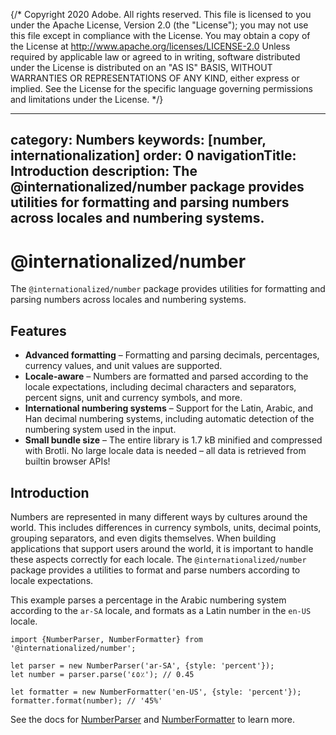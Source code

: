 {/* Copyright 2020 Adobe. All rights reserved.
This file is licensed to you under the Apache License, Version 2.0 (the "License");
you may not use this file except in compliance with the License. You may obtain a copy
of the License at http://www.apache.org/licenses/LICENSE-2.0
Unless required by applicable law or agreed to in writing, software distributed under
the License is distributed on an "AS IS" BASIS, WITHOUT WARRANTIES OR REPRESENTATIONS
OF ANY KIND, either express or implied. See the License for the specific language
governing permissions and limitations under the License. */}



---
category: Numbers
keywords: [number, internationalization]
order: 0
navigationTitle: Introduction
description: The @internationalized/number package provides utilities for formatting and parsing numbers across locales and numbering systems.
---

# @internationalized/number

The `@internationalized/number` package provides utilities for formatting and parsing numbers across locales and numbering systems.

<HeaderInfo packageData={packageData} />

## Features

* **Advanced formatting** – Formatting and parsing decimals, percentages, currency values, and unit values are supported.
* **Locale-aware** – Numbers are formatted and parsed according to the locale expectations, including decimal characters and separators, percent signs, unit and currency symbols, and more.
* **International numbering systems** – Support for the Latin, Arabic, and Han decimal numbering systems, including automatic detection of the numbering system used in the input.
* **Small bundle size** – The entire library is 1.7 kB minified and compressed with Brotli. No large locale data is needed – all data is retrieved from builtin browser APIs!

## Introduction

Numbers are represented in many different ways by cultures around the world. This includes differences in currency symbols, units, decimal points, grouping separators, and even digits themselves. When building applications that support users around the world, it is important to handle these aspects correctly for each locale. The `@internationalized/number` package provides a utilities to format and parse numbers according to locale expectations.

This example parses a percentage in the Arabic numbering system according to the `ar-SA` locale, and formats as a Latin number in the `en-US` locale.

```tsx
import {NumberParser, NumberFormatter} from '@internationalized/number';

let parser = new NumberParser('ar-SA', {style: 'percent'});
let number = parser.parse('٤٥٪'); // 0.45

let formatter = new NumberFormatter('en-US', {style: 'percent'});
formatter.format(number); // '45%'
```

See the docs for [NumberParser](NumberParser.html) and [NumberFormatter](NumberFormatter.html) to learn more.
